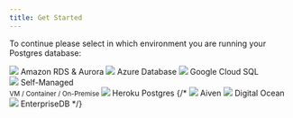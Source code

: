 ```yaml
---
title: Get Started
---
```


To continue please select in which environment you are running your Postgres database:

<div className="install-choice">
  <Link
    className="install-choice--step"
    to="install/amazon_rds/01_configure_rds_instance"
  >
    <img src="/images/docs/logo_aws.svg" />
    Amazon RDS &amp; Aurora
  </Link>
  <Link
    className="install-choice--step"
    to="install/azure_database/01_create_monitoring_user"
  >
    <img
      src="/images/docs/logo_microsoft_azure.png"
      style={{ padding: "5px" }}
    />
    Azure Database
  </Link>
  <Link
    className="install-choice--step"
    to="install/google_cloud_sql/01_create_monitoring_user"
  >
    <img src="/images/docs/logo_google_cloud_platform.png" />
    Google Cloud SQL
  </Link>
</div>
<div className="install-choice">
  <Link
    className="install-choice--step"
    to="install/self_managed/01_create_monitoring_user"
  >
    <img src="/images/docs/logo_postgres.svg" />
    Self-Managed
    <br />
    <small style={{ marginTop: "-5px", fontSize: "12px" }}>
      VM / Container / On-Premise
    </small>
  </Link>
  <Link
    className="install-choice--step"
    to="install/heroku_postgres/01_deploy_the_collector"
  >
    <img src="/images/docs/logo_heroku.svg" />
    Heroku Postgres
  </Link>
  {/*<Link className="install-choice--step" to="install/heroku_postgres/01_deploy_the_collector">
    <img src="/images/docs/logo_aiven.png" />
    Aiven
  </Link>
  <Link className="install-choice--step" to="install/heroku_postgres/01_deploy_the_collector">
    <img src="/images/docs/logo_digital_ocean.png" />
    Digital Ocean
  </Link>
  <Link className="install-choice--step" to="install/heroku_postgres/01_deploy_the_collector">
    <img src="/images/docs/logo_enterprise_db.png" style={{padding: "8px"}} />
    EnterpriseDB
  </Link>*/}
</div>

